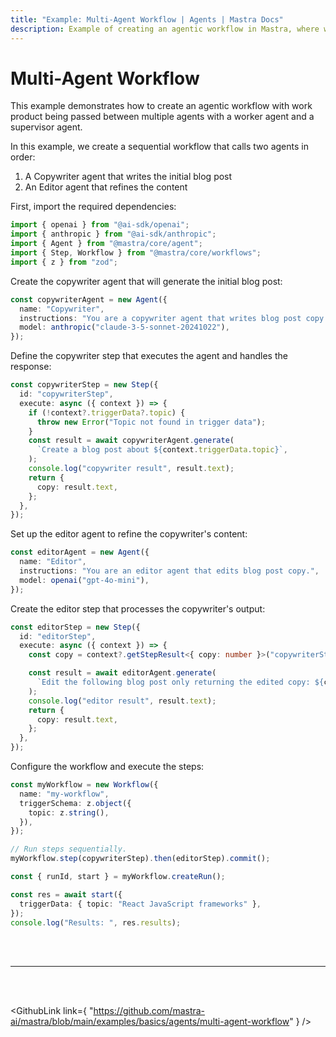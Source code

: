 ```yaml
---
title: "Example: Multi-Agent Workflow | Agents | Mastra Docs"
description: Example of creating an agentic workflow in Mastra, where work product is passed between multiple agents.
---
```



# Multi-Agent Workflow

This example demonstrates how to create an agentic workflow with work product being passed between multiple agents with a worker agent and a supervisor agent.

In this example, we create a sequential workflow that calls two agents in order:

1. A Copywriter agent that writes the initial blog post
2. An Editor agent that refines the content

First, import the required dependencies:

```typescript
import { openai } from "@ai-sdk/openai";
import { anthropic } from "@ai-sdk/anthropic";
import { Agent } from "@mastra/core/agent";
import { Step, Workflow } from "@mastra/core/workflows";
import { z } from "zod";
```

Create the copywriter agent that will generate the initial blog post:

```typescript
const copywriterAgent = new Agent({
  name: "Copywriter",
  instructions: "You are a copywriter agent that writes blog post copy.",
  model: anthropic("claude-3-5-sonnet-20241022"),
});
```

Define the copywriter step that executes the agent and handles the response:

```typescript
const copywriterStep = new Step({
  id: "copywriterStep",
  execute: async ({ context }) => {
    if (!context?.triggerData?.topic) {
      throw new Error("Topic not found in trigger data");
    }
    const result = await copywriterAgent.generate(
      `Create a blog post about ${context.triggerData.topic}`,
    );
    console.log("copywriter result", result.text);
    return {
      copy: result.text,
    };
  },
});
```

Set up the editor agent to refine the copywriter's content:

```typescript
const editorAgent = new Agent({
  name: "Editor",
  instructions: "You are an editor agent that edits blog post copy.",
  model: openai("gpt-4o-mini"),
});
```

Create the editor step that processes the copywriter's output:

```typescript
const editorStep = new Step({
  id: "editorStep",
  execute: async ({ context }) => {
    const copy = context?.getStepResult<{ copy: number }>("copywriterStep")?.copy;

    const result = await editorAgent.generate(
      `Edit the following blog post only returning the edited copy: ${copy}`,
    );
    console.log("editor result", result.text);
    return {
      copy: result.text,
    };
  },
});
```

Configure the workflow and execute the steps:

```typescript
const myWorkflow = new Workflow({
  name: "my-workflow",
  triggerSchema: z.object({
    topic: z.string(),
  }),
});

// Run steps sequentially.
myWorkflow.step(copywriterStep).then(editorStep).commit();

const { runId, start } = myWorkflow.createRun();

const res = await start({
  triggerData: { topic: "React JavaScript frameworks" },
});
console.log("Results: ", res.results);
```

<br />
<br />
<hr className="dark:border-[#404040] border-gray-300" />
<br />
<br />

<GithubLink
  link={
    "https://github.com/mastra-ai/mastra/blob/main/examples/basics/agents/multi-agent-workflow"
  }
/>
